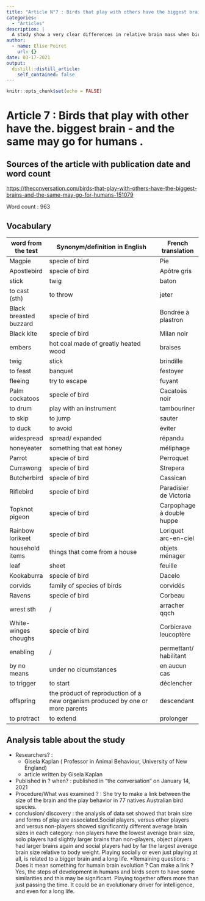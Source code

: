 ```yaml
---
title: "Article N°7 : Birds that play with others have the biggest brains - and the same may go for humans"
categories:
  - "Articles"
description: |
  A study show a very clear differences in relative brain mass when birds showing play behaviour
author:
  - name: Elise Poiret
    url: {}
date: 03-17-2021
output:
  distill::distill_article:
    self_contained: false
---
```


```r
knitr::opts_chunk$set(echo = FALSE)
```

# Article 7 : Birds that play with other have the. biggest brain - and the same may go for humans .

## Sources of the article with publication date and word count

<https://theconversation.com/birds-that-play-with-others-have-the-biggest-brains-and-the-same-may-go-for-humans-151079>

Word count : 963

## Vocabulary

| word from the test     | Synonym/definition in English                                                 | French translation        |
| ---------------------- | ----------------------------------------------------------------------------- | ------------------------- |
| Magpie                 | specie of bird                                                                | Pie                       |
| Apostlebird            | specie of bird                                                                | Apôtre gris               |
| stick                  | twig                                                                          | baton                     |
| to cast (sth)          | to throw                                                                      | jeter                     |
| Black breasted buzzard | specie of bird                                                                | Bondrée à plastron        |
| Black kite             | specie of bird                                                                | Milan noir                |
| embers                 | hot coal made of greatly heated wood                                          | braises                   |
| twig                   | stick                                                                         | brindille                 |
| to feast               | banquet                                                                       | festoyer                  |
| fleeing                | try to escape                                                                 | fuyant                    |
| Palm cockatoos         | specie of bird                                                                | Cacatoès noir             |
| to drum                | play with an instrument                                                       | tambouriner               |
| to skip                | to jump                                                                       | sauter                    |
| to duck                | to avoid                                                                      | éviter                    |
| widespread             | spread/ expanded                                                              | répandu                   |
| honeyeater             | something that eat honey                                                      | méliphage                 |
| Parrot                 | specie of bird                                                                | Perroquet                 |
| Currawong              | specie of bird                                                                | Strepera                  |
| Butcherbird            | specie of bird                                                                | Cassican                  |
| Riflebird              | specie of bird                                                                | Paradisier de Victoria    |
| Topknot pigeon         | specie of bird                                                                | Carpophage à double huppe |
| Rainbow lorikeet       | specie of bird                                                                | Loriquet arc-en-ciel      |
| household items        | things that come from a house                                                 | objets ménager            |
| leaf                   | sheet                                                                         | feuille                   |
| Kookaburra             | specie of bird                                                                | Dacelo                    |
| corvids                | family of species of birds                                                    | corvidés                  |
| Ravens                 | specie of bird                                                                | Corbeau                   |
| wrest sth              | /                                                                             | arracher qqch             |
| White-winges choughs   | specie of bird                                                                | Corbicrave leucoptère     |
| enabling               | /                                                                             | permettant/ habilitant    |
| by no means            | under no cicumstances                                                         | en aucun cas              |
| to trigger             | to start                                                                      | déclencher                |
| offspring              | the product of reproduction of a new organism produced by one or more parents | descendant                |
| to protract            | to extend                                                                     | prolonger                 |

## Analysis table about the study

* Researchers? : 
  + Gisela Kaplan ( Professor in Animal Behaviour, University of New England)
  + article written by Gisela Kaplan 
* Published in ? when? : published in "the conversation" on January 14, 2021
* Procedure/What was examined ? : She try to make a link between the size of the brain and the play behavior in 77 natives Australian bird species. 
* conclusion/ discovery : the analysis of data set showed that brain size and forms of play are associated.Social players, versus other players and versus non-players showed significantly different average brain sizes in each category:
non players have the lowest average brain size, solo players had slightly larger brains than non-players, object players had larger brains again and social players had by far the largest average brain size relative to body weight. 
Playing socially or even just playing at all, is related to a bigger brain and a long life.
*Remaining questions : Does it mean something for humain brain evolution ? Can make a link ? Yes, the steps of development in humans and birds seem to have some similarities and this may be significant. Playing together offers more than just passing the time. It could be an evolutionary driver for intelligence, and even for a long life.

